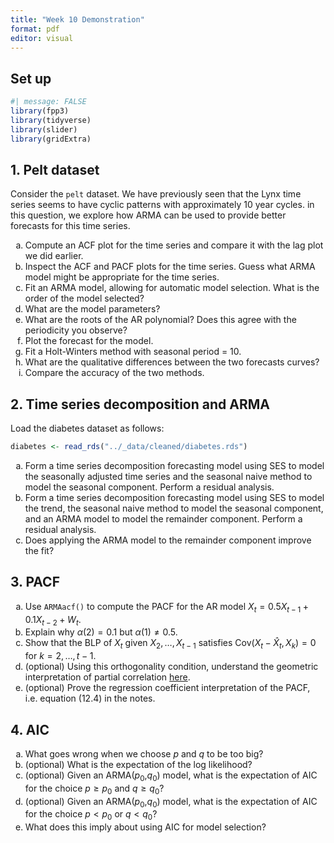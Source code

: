 ```yaml
---
title: "Week 10 Demonstration"
format: pdf
editor: visual
---
```


## Set up

```r
#| message: FALSE
library(fpp3)
library(tidyverse)
library(slider)
library(gridExtra)
```

## 1. Pelt dataset

Consider the `pelt` dataset. We have previously seen that the Lynx time series seems to have cyclic patterns with approximately 10 year cycles. in this question, we explore how ARMA can be used to provide better forecasts for this time series.

a.  Compute an ACF plot for the time series and compare it with the lag plot we did earlier.
b.  Inspect the ACF and PACF plots for the time series. Guess what ARMA model might be appropriate for the time series.
c.  Fit an ARMA model, allowing for automatic model selection. What is the order of the model selected?
d.  What are the model parameters?
e.  What are the roots of the AR polynomial? Does this agree with the periodicity you observe?
f.  Plot the forecast for the model.
g.  Fit a Holt-Winters method with seasonal period = 10.
h.  What are the qualitative differences between the two forecasts curves?
i.  Compare the accuracy of the two methods.

## 2. Time series decomposition and ARMA

Load the diabetes dataset as follows:

```r
diabetes <- read_rds("../_data/cleaned/diabetes.rds")
```

a.  Form a time series decomposition forecasting model using SES to model the seasonally adjusted time series and the seasonal naive method to model the seasonal component. Perform a residual analysis.
b.  Form a time series decomposition forecasting model using SES to model the trend, the seasonal naive method to model the seasonal component, and an ARMA model to model the remainder component. Perform a residual analysis.
c.  Does applying the ARMA model to the remainder component improve the fit?

## 3. PACF

a.  Use `ARMAacf()` to compute the PACF for the AR model $X_t = 0.5X_{t-1} + 0.1X_{t-2} + W_t$.
b.  Explain why $\alpha(2) = 0.1$ but $\alpha(1) \neq 0.5$.
c.  Show that the BLP of $X_t$ given $X_2,\ldots,X_{t-1}$ satisfies $\text{Cov}(X_t - \hat X_t, X_k) = 0$ for $k=2,\ldots,t-1$.
d.  (optional) Using this orthogonality condition, understand the geometric interpretation of partial correlation [here](https://en.wikipedia.org/wiki/Partial_correlation#Geometrical).
e.  (optional) Prove the regression coefficient interpretation of the PACF, i.e. equation (12.4) in the notes.

## 4. AIC

a.  What goes wrong when we choose $p$ and $q$ to be too big?
b.  (optional) What is the expectation of the log likelihood?
c.  (optional) Given an ARMA($p_0$,$q_0$) model, what is the expectation of AIC for the choice $p \geq p_0$ and $q \geq q_0$?
d.  (optional) Given an ARMA($p_0$,$q_0$) model, what is the expectation of AIC for the choice $p < p_0$ or $q < q_0$?
e.  What does this imply about using AIC for model selection?
